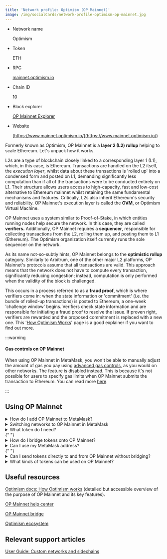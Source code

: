 ```yaml
---
title: 'Network profile: Optimism (OP Mainnet)'
image: /img/socialCards/network-profile-optimism-op-mainnet.jpg
---
```



<CustomLayout />


- Network name

  Optimism

- Token

  ETH

- RPC

  [mainnet.optimism.io](https://mainnet.optimism.io)

- Chain ID

  10

- Block explorer

  [OP Mainnet Explorer](https://optimistic.etherscan.io/)

- Website

  [https://www.mainnet.optimism.io/](https://www.mainnet.optimism.io/)

Formerly known as Optimism, OP Mainnet is a **layer 2 (L2) rollup** helping to scale Ethereum. Let's unpack how it works.

L2s are a type of blockchain closely linked to a corresponding layer 1 (L1), which, in this case, is Ethereum. Transactions are handled on the L2 itself, the _execution layer_, whilst data about these transactions is 'rolled up' into a condensed form and posted on L1, demanding significantly less computation than if all of the transactions were to be conducted entirely on L1. Their structure allows users access to high-capacity, fast and low-cost alternative to Ethereum mainnet whilst retaining the same fundamental mechanisms and features. Critically, L2s also inherit Ethereum's security and reliability. OP Mainnet's execution layer is called the **OVM**, or Optimism Virtual Machine.

OP Mainnet uses a system similar to Proof-of-Stake, in which entities running nodes help secure the network. In this case, they are called **verifiers.** Additionally, OP Mainnet requires a **sequencer**, responsible for collecting transactions from the L2, rolling them up, and posting them to L1 (Ethereum). The Optimism organization itself currently runs the sole sequencer on the network.

As its name not-so-subtly hints, OP Mainnet belongs to the **optimistic rollup** category. Similarly to Arbitrum, one of the other major L2 platforms, OP Mainnet's protocols assume that all transactions are valid. This approach means that the network does not have to compute every transaction, significantly reducing congestion; instead, computation is only performed when the validity of the block is challenged.

This occurs in a process referred to as a **fraud proof**, which is where verifiers come in: when the state information or 'commitment' (i.e. the bundle of rolled-up transactions) is posted to Ethereum, a one-week 'challenge window' begins. Verifiers check state information and are responsible for initiating a fraud proof to resolve the issue. If proven right, verifiers are rewarded and the proposed commitment is replaced with a new one. This '[How Optimism Works](https://community.optimism.io/docs/protocol/2-rollup-protocol/)' page is a good explainer if you want to find out more.

:::warning

#### Gas controls on OP Mainnet

When using OP Mainnet in MetaMask, you won't be able to manually adjust the amount of gas you pay using [advanced gas controls](/transactions-and-gas/gas-fees/how-to-customize-gas-settings), as you would on other networks. The feature is disabled instead. This is because it's not possible for users to specify gas limits when OP Mainnet submits the transaction to Ethereum. You can read more [here](https://community.optimism.io/docs/developers/build/transaction-fees/#the-l1-data-fee).

:::

## **Using OP Mainnet**

<details>
<summary>How do I add OP Mainnet to MetaMask?</summary>
<div>

Adding a network is a straightforward process.

OP Mainnet is already configured as a popular network in MetaMask, so adding it is straightforward. Click 'Add network' and head to the 'Add popular networks' area (instructions [here](/networks-and-sidechains/managing-networks/how-to-add-a-custom-network-rpc)). From here, adding it to MetaMask should only take a few clicks or taps.

However, you can also manually input the network information above. For guidance, see [here](/networks-and-sidechains/managing-networks/how-to-add-a-custom-network-rpc).

</div>
</details>

<details>
<summary>Switching networks to OP Mainnet in MetaMask</summary>
<div>

When you add OP Mainnet as a new network, you will automatically switch to it.

However, if you need to switch back, follow the guidance below:

<Tabs>

<TabItem value="Extension" label="Extension">

1\. Select the drop-down arrow in the top left corner of the app. It will currently display the network you're connected to, such as 'Ethereum Mainnet', or any other you used last.

2\. Scroll through the menu until you find the OP Mainnet network, then click on it to switch.

<div class="center-container">
  <div class="img-medium">
    <img
      src={
        require("../../img/network-profiles/network-profile-optimism-op-mainnet/MetaMask_Optimism_network_extension.png")
          .default
      }
      alt="MetaMask Optimism network extension"
    />
  </div>
</div>

</TabItem>

<TabItem value="Mobile" label="Mobile">

1\. Locate the current network at the top of the screen:

2\. Tap it to view your previously connected networks, and then tap again on OP Mainnet to switch to it.

<div class="center-container">
  <div class="img-medium">
    <img
      src={
        require("../../img/network-profiles/network-profile-optimism-op-mainnet/MetaMask_Optimism_network_mobile.png")
          .default
      }
      alt="MetaMask Optimism network mobile"
    />
  </div>
</div>

</TabItem>

</Tabs>

</div>
</details>

<details>
  <summary>What token do I need?</summary>
  <div>
    {" "}
    OP Mainnet uses Ether (ETH) as its native token, which means you'll need it to
    pay for transactions.{" "}
  </div>
</details>{" "}

<details>
<summary>How do I bridge tokens onto OP Mainnet?</summary>
<div>

OP Mainnet has an official bridge that can be accessed [here](https://app.optimism.io/bridge/deposit). Optimism have put together a step-by-step guide to using the bridge [here](https://help.optimism.io/hc/en-us/articles/4411894687387-Deposits-into-Optimism).

You can also bridge to and from OP Mainnet using MetaMask Portfolio, [here](https://portfolio.metamask.io/bridge).

Another alternative is to use a direct on-ramp. These platforms allow you to purchase crypto with fiat currency (e.g. dollars, euros) and have the appropriate quantity of tokens deposited into your wallet. Again, MetaMask Portfolio's [Buy section](https://portfolio.metamask.io/buy/) covers this need too.

A list of supported on-ramps [here](https://help.optimism.io/hc/en-us/articles/4413642522139), and you can also buy ETH on OP Mainnet directly in MetaMask Extension. Just make sure you have OP Mainnet selected as your current network and hit the 'Buy' button. Read more [here](/metamask-portfolio/buy/how-to-buy-crypto-in-metamask).

</div>
</details>

<details>
  <summary>Can I use my MetaMask address?</summary>
  <div>
    {" "}
    Yes. When you add OP Mainnet to MetaMask and use MetaMask on the network, you
    will be using your existing MetaMask public address.{" "}
  </div>
</details>{" "}

<details>
<summary>Can I send tokens directly to and from OP Mainnet without bridging?</summary>
<div>

No. Always use the bridging methods described above to get your tokens onto OP Mainnet.

</div>
</details>

<details>
<summary>What kinds of tokens can be used on OP Mainnet?</summary>
<div>

OP Mainnet supports its native token, Ether (ETH), as well as ERC-20 tokens. **You can move any token from Ethereum to OP Mainnet, provided it exists on both networks.**

However, an ERC-20 token on Ethereum is not interchangeable with an ERC-20 token on OP Mainnet. **They must be bridged first**, and you must ensure the token is supported on OP Mainnet before trying to bridge it over.

This is because ERC-20 tokens are essentially created by smart contracts. If a token exists on Ethereum it will have a corresponding token (contract) address. This same logic applies to OP Mainnet: so if there is no contract address for a token on OP Mainnet, you cannot move that token to the network.

To get around this potential barrier, it's best to stick to using the Optimism bridge, which will only allow you to transfer the token if it is supported on OP Mainnet.

Since OP Mainnet is a L2 rather than a conventional EVM-compatible network (such as Binance Chain or Avalanche C-Chain), you cannot move tokens from these networks onto OP Mainnet, even if they have an ERC-20-equivalent standard (such as BEP-20). You must go via Ethereum mainnet.

</div>
</details>

## **Useful resources**

[Optimism docs: How Optimism works](https://community.optimism.io/docs/protocol/1-design-philosophy/) (detailed but accessible overview of the purpose of OP Mainnet and its key features).

[OP Mainnet help center](https://help.optimism.io/hc/en-us)

[OP Mainnet bridge](https://app.optimism.io/bridge/deposit)

[Optimism ecosystem](https://www.optimism.io/apps/all)

## **Relevant support articles**

[User Guide: Custom networks and sidechains](/networks-and-sidechains/managing-networks/user-guide-custom-networks-and-sidechains)

